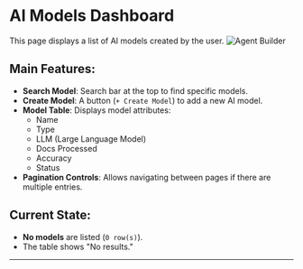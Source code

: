 # AI Models Dashboard

This page displays a list of AI models created by the user.
![Agent Builder](../assets/create-agent/AI-model.png)
## Main Features:
- **Search Model**: Search bar at the top to find specific models.
- **Create Model**: A button (`+ Create Model`) to add a new AI model.
- **Model Table**: Displays model attributes:
  - Name
  - Type
  - LLM (Large Language Model)
  - Docs Processed
  - Accuracy
  - Status
- **Pagination Controls**: Allows navigating between pages if there are multiple entries.

## Current State:
- **No models** are listed (`0 row(s)`).
- The table shows "No results."

---
